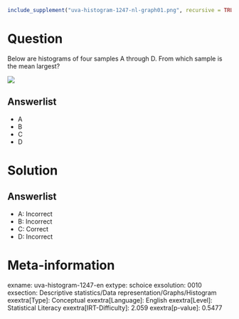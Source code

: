 ```r
include_supplement("uva-histogram-1247-nl-graph01.png", recursive = TRUE)
```

Question
========

Below are histograms of four samples A through D. From which sample is the mean largest?

![](uva-histogram-1247-nl-graph01.png)

Answerlist
----------

* A
* B
* C
* D

Solution
========

Answerlist
----------

* A: Incorrect
* B: Incorrect
* C: Correct
* D: Incorrect

Meta-information
================
exname: uva-histogram-1247-en
extype: schoice
exsolution: 0010
exsection: Descriptive statistics/Data representation/Graphs/Histogram
exextra[Type]: Conceptual
exextra[Language]: English
exextra[Level]: Statistical Literacy
exextra[IRT-Difficulty]: 2.059
exextra[p-value]: 0.5477
